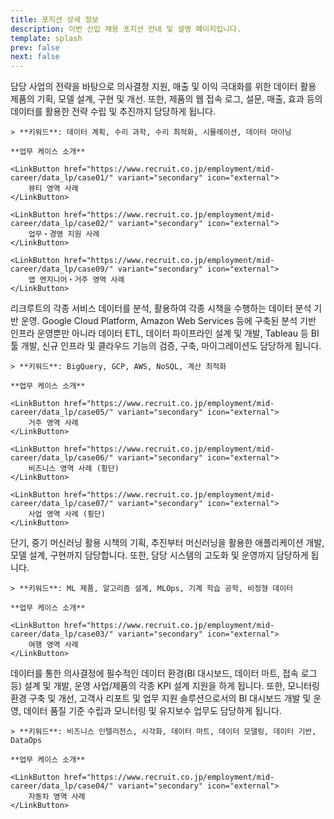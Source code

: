```yaml
---
title: 포지션 상세 정보
description: 이번 신입 채용 포지션 안내 및 설명 페이지입니다.
template: splash
prev: false
next: false
---
```



<Card title="데이터 사이언티스트" icon="seti:notebook">
    담당 사업의 전략을 바탕으로 의사결정 지원, 매출 및 이익 극대화를 위한 데이터 활용 제품의 기획, 모델 설계, 구현 및 개선.
    또한, 제품의 웹 접속 로그, 설문, 매출, 효과 등의 데이터를 활용한 전략 수립 및 추진까지 담당하게 됩니다.

    > **키워드**: 데이터 계획, 수리 과학, 수리 최적화, 시뮬레이션, 데이터 마이닝

    **업무 케이스 소개**

    <LinkButton href="https://www.recruit.co.jp/employment/mid-career/data_lp/case01/" variant="secondary" icon="external">
        뷰티 영역 사례
    </LinkButton>

    <LinkButton href="https://www.recruit.co.jp/employment/mid-career/data_lp/case02/" variant="secondary" icon="external">
        업무・경영 지원 사례
    </LinkButton>

    <LinkButton href="https://www.recruit.co.jp/employment/mid-career/data_lp/case09/" variant="secondary" icon="external">
        앱 엔지니어・거주 영역 사례
    </LinkButton>

</Card>

<Card title="데이터 엔지니어" icon="seti:db">
    리크루트의 각종 서비스 데이터를 분석, 활용하여 각종 시책을 수행하는 데이터 분석 기반 운영.
    Google Cloud Platform, Amazon Web Services 등에 구축된 분석 기반 인프라 운영뿐만 아니라
    데이터 ETL, 데이터 파이프라인 설계 및 개발, Tableau 등 BI 툴 개발, 신규 인프라 및 클라우드 기능의
    검증, 구축, 마이그레이션도 담당하게 됩니다.

    > **키워드**: BigQuery, GCP, AWS, NoSQL, 계산 최적화

    **업무 케이스 소개**

    <LinkButton href="https://www.recruit.co.jp/employment/mid-career/data_lp/case05/" variant="secondary" icon="external">
        거주 영역 사례
    </LinkButton>

    <LinkButton href="https://www.recruit.co.jp/employment/mid-career/data_lp/case06/" variant="secondary" icon="external">
        비즈니스 영역 사례 (횡단)
    </LinkButton>

    <LinkButton href="https://www.recruit.co.jp/employment/mid-career/data_lp/case07/" variant="secondary" icon="external">
        사업 영역 사례 (횡단)
    </LinkButton>

</Card>

<Card title="머신러닝 엔지니어" icon="seti:python">
    단기, 중기 머신러닝 활용 시책의 기획, 추진부터 머신러닝을 활용한 애플리케이션 개발, 모델 설계, 구현까지 담당합니다.
    또한, 담당 시스템의 고도화 및 운영까지 담당하게 됩니다.

    > **키워드**: ML 제품, 알고리즘 설계, MLOps, 기계 학습 공학, 비정형 데이터

    **업무 케이스 소개**

    <LinkButton href="https://www.recruit.co.jp/employment/mid-career/data_lp/case03/" variant="secondary" icon="external">
        여행 영역 사례
    </LinkButton>

</Card>

<Card title="애널리틱스 엔지니어" icon="document">
    데이터를 통한 의사결정에 필수적인 데이터 환경(BI 대시보드, 데이터 마트, 접속 로그 등) 설계 및 개발,
    운영 사업/제품의 각종 KPI 설계 지원을 하게 됩니다. 또한, 모니터링 환경 구축 및 개선,
    고객사 리포트 및 업무 지원 솔루션으로서의 BI 대시보드 개발 및 운영,
    데이터 품질 기준 수립과 모니터링 및 유지보수 업무도 담당하게 됩니다.

    > **키워드**: 비즈니스 인텔리전스, 시각화, 데이터 마트, 데이터 모델링, 데이터 기반, DataOps

    **업무 케이스 소개**

    <LinkButton href="https://www.recruit.co.jp/employment/mid-career/data_lp/case04/" variant="secondary" icon="external">
        자동차 영역 사례
    </LinkButton>

</Card>

